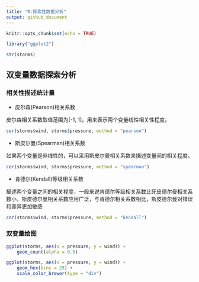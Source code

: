 ```yaml
---
title: "R:探索性数据分析"
output: github_document
---
```


```r
knitr::opts_chunk$set(echo = TRUE)
```
[](https://dzchilds.github.io/eda-for-bio/relationships-between-two-variables.html)

```r
library("ggplot2")
```
```r
str(storms)
```


## 双变量数据探索分析

### 相关性描述统计量

- 皮尔森(Pearson)相关系数

皮尔森相关系数取值范围为[-1, 1]，用来表示两个变量线性相关性程度。

```r
cor(storms$wind, storms$pressure, method = "pearson")
```

- 斯皮尔曼(Spearman)相关系数

如果两个变量是非线性的，可以采用斯皮尔曼相关系数来描述变量间的相关程度。

```r
cor(storms$wind, storms$pressure, method = "spearman")
```

- 肯德尔(Kendall)等级相关系数

描述两个变量之间的相关程度，一般来说肯德尔等级相关系数比死皮德尔曼相关系数小，斯皮德尔曼相关系数应用广泛，与肯德尔相关系数相比，斯皮德尔曼对错误和差异更加敏感

```r
cor(storms$wind, storms$pressure, method = "kendall")
```

### 双变量绘图

```r
ggplot(storms, aes(x = pressure, y = wind)) +
    geom_count(alpha = 0.5)
```

```r
ggplot(storms, aes(x = pressure, y = wind)) +
    geom_hex(bins = 25) +
    scale_color_brewer(type = "div")
```


